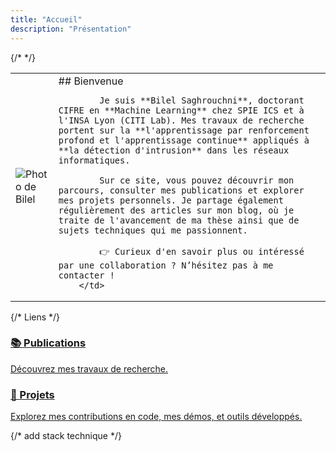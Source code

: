 ```yaml
---
title: "Accueil"
description: "Présentation"
---
```



{/* <!-- Présentation --> */}

<table style= {{ verticalAlign: 'top', border: 'none' }} cellspacing="0" cellpadding="0">
        <td style={{ width:'15%', border: 'none' }}>
            <img src="https://media.licdn.com/dms/image/v2/D4E03AQGP4uwHC2a4Aw/profile-displayphoto-shrink_800_800/profile-displayphoto-shrink_800_800/0/1726837919525?e=1758153600&v=beta&t=BhSsvgzTxpEucEIMRV4CeI9IkAZFLRqnJRU3tK1hU0g" alt="Photo de Bilel" style={{ borderRadius: '50%', width: '100px', height: '100px', objectFit: 'cover' }} />
        </td>
        <td style={{ border: 'none' }}>
            ## Bienvenue

            Je suis **Bilel Saghrouchni**, doctorant CIFRE en **Machine Learning** chez SPIE ICS et à l'INSA Lyon (CITI Lab). Mes travaux de recherche portent sur la **l'apprentissage par renforcement profond et l'apprentissage continue** appliqués à **la détection d'intrusion** dans les réseaux informatiques.

            Sur ce site, vous pouvez découvrir mon parcours, consulter mes publications et explorer mes projets personnels. Je partage également régulièrement des articles sur mon blog, où je traite de l'avancement de ma thèse ainsi que de sujets techniques qui me passionnent.

            👉 Curieux d'en savoir plus ou intéressé par une collaboration ? N’hésitez pas à me contacter !
        </td>
</table>
  

{/* Liens */}

<div style={{ display: 'flex', gap: '1rem' }}>
  <a href="/publications" className="mycard">
    <h3>📚 Publications</h3>
    <p>Découvrez mes travaux de recherche.</p>
  </a>

  <a href="/projets" className="mycard">
    <h3>🔧 Projets</h3>
    <p>Explorez mes contributions en code, mes démos, et outils développés.</p>
  </a>
</div>


{/* add stack technique */}